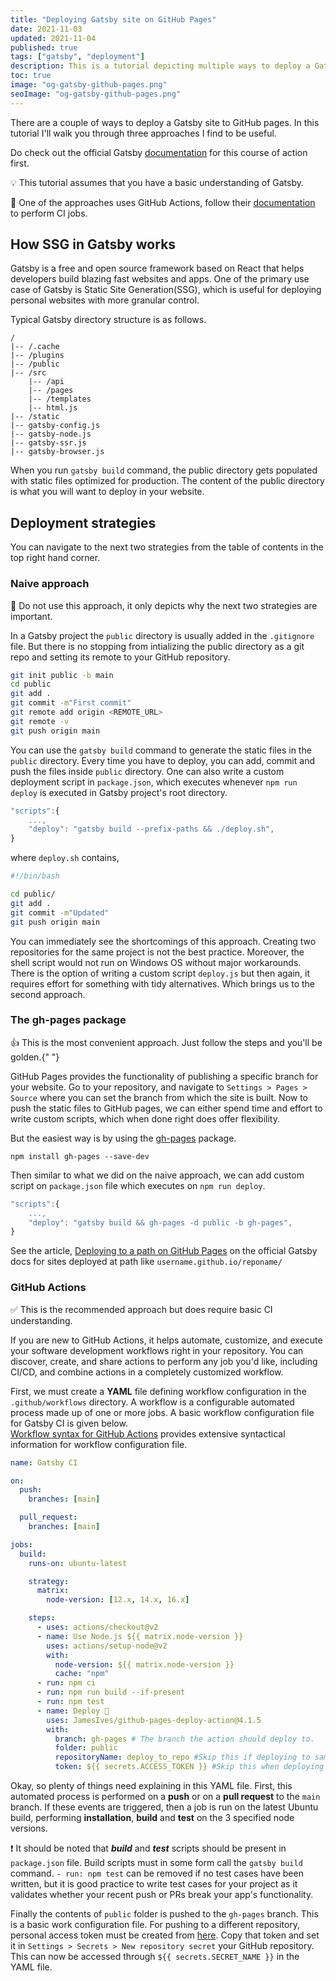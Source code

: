 ```yaml
---
title: "Deploying Gatsby site on GitHub Pages"
date: 2021-11-03
updated: 2021-11-04
published: true
tags: ["gatsby", "deployment"]
description: This is a tutorial depicting multiple ways to deploy a Gatsby site on GitHub Pages
toc: true
image: "og-gatsby-github-pages.png"
seoImage: "og-gatsby-github-pages.png"
---
```



There are a couple of ways to deploy a Gatsby site to GitHub pages. In this tutorial I'll walk you
through three approaches I find to be useful.

Do check out the official Gatsby [documentation](https://www.gatsbyjs.com/docs/how-to/previews-deploys-hosting/how-gatsby-works-with-github-pages/)
for this course of action first.

<Callout>

💡 This tutorial assumes that you have a basic understanding of Gatsby.

🧾 One of the approaches uses GitHub Actions, follow their [documentation](https://docs.github.com/en/actions) to perform CI jobs.

</Callout>

## How SSG in Gatsby works

Gatsby is a free and open source framework based on React that helps developers build blazing
fast websites and apps. One of the primary use case of Gatsby is Static Site Generation(SSG), which
is useful for deploying personal websites with more granular control.

Typical Gatsby directory structure is as follows.

```
/
|-- /.cache
|-- /plugins
|-- /public
|-- /src
    |-- /api
    |-- /pages
    |-- /templates
    |-- html.js
|-- /static
|-- gatsby-config.js
|-- gatsby-node.js
|-- gatsby-ssr.js
|-- gatsby-browser.js
```

When you run `gatsby build` command, the public directory gets populated with static files
optimized for production. The content of the public directory is what you will want to deploy
in your website.

## Deployment strategies

You can navigate to the next two strategies from the table of contents in the top right hand corner.

### Naive approach

<Callout>
  🚫 Do not use this approach, it only depicts why the next two strategies are
  important.
</Callout>

In a Gatsby project the `public` directory is usually added in the `.gitignore` file. But there
is no stopping from intializing the public directory as a git repo and setting its remote to your
GitHub repository.

```zsh
git init public -b main
cd public
git add .
git commit -m"First commit"
git remote add origin <REMOTE_URL>
git remote -v
git push origin main
```

You can use the `gatsby build` command to generate the static files in the `public` directory.
Every time you have to deploy, you can add, commit and push the files inside `public` directory.
One can also write a custom deployment script in `package.json`, which executes whenever
`npm run deploy` is executed in Gatsby project's root directory.

```js
"scripts":{
    ...,
    "deploy": "gatsby build --prefix-paths && ./deploy.sh",
}
```

where `deploy.sh` contains,

```bash
#!/bin/bash

cd public/
git add .
git commit -m"Updated"
git push origin main
```

You can immediately see the shortcomings of this approach. Creating two repositories for the
same project is not the best practice. Moreover, the shell script would not run on Windows OS
without major workarounds. There is the option of writing a custom script `deploy.js` but then
again, it requires effort for something with tidy alternatives. Which brings us to the
second approach.

### The gh-pages package

<Callout>
  👍 This is the most convenient approach. Just follow the steps and you'll be
  golden.{" "}
</Callout>

GitHub Pages provides the functionality of publishing a specific branch for your website.
Go to your repository, and navigate to `Settings > Pages > Source` where you can set the branch
from which the site is built. Now to push the static files to GitHub pages, we can either spend
time and effort to write custom scripts, which when done right does offer flexibility.

But the easiest way is by using the [gh-pages](https://github.com/tschaub/gh-pages) package.

```shell
npm install gh-pages --save-dev
```

Then similar to what we did on the naive approach, we can add custom script on `package.json` file
which executes on `npm run deploy`.

```js
"scripts":{
    ...,
    "deploy": "gatsby build && gh-pages -d public -b gh-pages",
}
```

See the article, [Deploying to a path on GitHub Pages](https://www.gatsbyjs.com/docs/how-to/previews-deploys-hosting/how-gatsby-works-with-github-pages/#deploying-to-a-path-on-github-pages)
on the official Gatsby docs for sites deployed at path like `username.github.io/reponame/`

### GitHub Actions

<Callout>
  ✅ This is the recommended approach but does require basic CI understanding.
</Callout>

If you are new to GitHub Actions, it helps automate, customize, and execute
your software development workflows right in your repository. You can discover, create,
and share actions to perform any job you'd like, including CI/CD, and combine actions
in a completely customized workflow.

First, we must create a **YAML** file defining workflow configuration in the
`.github/workflows` directory. A workflow is a configurable automated process
made up of one or more jobs. A basic workflow configuration file for Gatsby CI is given below.  
[Workflow syntax for GitHub Actions](https://docs.github.com/en/actions/learn-github-actions/workflow-syntax-for-github-actions)
provides extensive syntactical information for workflow configuration file.

```yaml
name: Gatsby CI

on:
  push:
    branches: [main]

  pull_request:
    branches: [main]

jobs:
  build:
    runs-on: ubuntu-latest

    strategy:
      matrix:
        node-version: [12.x, 14.x, 16.x]

    steps:
      - uses: actions/checkout@v2
      - name: Use Node.js ${{ matrix.node-version }}
        uses: actions/setup-node@v2
        with:
          node-version: ${{ matrix.node-version }}
          cache: "npm"
      - run: npm ci
      - run: npm run build --if-present
      - run: npm test
      - name: Deploy 🚀
        uses: JamesIves/github-pages-deploy-action@4.1.5
        with:
          branch: gh-pages # The branch the action should deploy to.
          folder: public
          repositoryName: deploy_to_repo #Skip this if deploying to same repo
          token: ${{ secrets.ACCESS_TOKEN }} #Skip this when deploying to same repo
```

Okay, so plenty of things need explaining in this YAML file. First, this automated process is
performed on a **push** or on a **pull request** to the `main` branch. If these events
are triggered, then a job is run on the latest Ubuntu build, performing **installation**,
**build** and **test** on the 3 specified node versions.

<Callout>

❗ It should be noted that **_build_** and **_test_** scripts should be present in
`package.json` file. Build scripts must in some form call the `gatsby build` command.
`- run: npm test` can be removed if no test cases have been written, but it is good
practice to write test cases for your project as it validates whether your recent push
or PRs break your app's functionality.

</Callout>

Finally the contents of `public` folder is pushed to the `gh-pages` branch. This is a basic
work configuration file. For pushing to a different repository, personal access token must
be created from [here](https://github.com/settings/tokens). Copy that token and set it
in `Settings > Secrets > New repository secret` your GitHub repository.
This can now be accessed through `${{ secrets.SECRET_NAME }}` in the YAML file.
